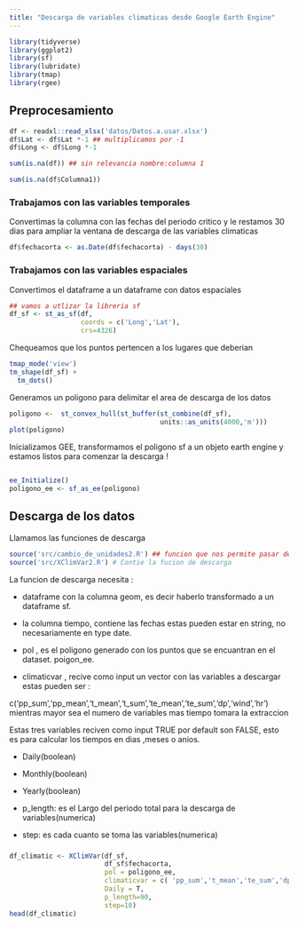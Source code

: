 ```yaml
---
title: "Descarga de variables climaticas desde Google Earth Engine"
---
```


```r
library(tidyverse)
library(ggplot2)
library(sf)
library(lubridate)
library(tmap)
library(rgee)
```

## Preprocesamiento

```r
df <- readxl::read_xlsx('datos/Datos.a.usar.xlsx')
df$Lat <- df$Lat *-1 ## multiplicamos por -1
df$Long <- df$Long *-1
```

```r
sum(is.na(df)) ## sin relevancia nombre:columna 1 

```

```r
sum(is.na(df$Columna1))
```

### Trabajamos con las variables temporales

Convertimas la columna con las fechas del periodo critico y le restamos 30 dias para ampliar la ventana de descarga de las variables climaticas

```r
df$fechacorta <- as.Date(df$fechacorta) - days(30)
```

### Trabajamos con las variables espaciales 

Convertimos el dataframe a un dataframe con datos espaciales

```r
## vamos a utlizar la libreria sf
df_sf <- st_as_sf(df,
                  coords = c('Long','Lat'),
                  crs=4326)

```

Chequeamos que los puntos pertencen a los lugares que deberian

```r
tmap_mode('view')
tm_shape(df_sf) +
  tm_dots()
```

Generamos un poligono para delimitar el area de descarga de los datos

```r
poligono <-  st_convex_hull(st_buffer(st_combine(df_sf),
                                      units::as_units(4000,'m')))
plot(poligono)
```

Inicializamos GEE, transformamos el poligono sf a un objeto earth engine y estamos listos para comenzar la descarga !

```{}
```

```r
ee_Initialize()
poligono_ee <- sf_as_ee(poligono)
```

## Descarga de los datos

Llamamos las funciones de descarga

```r
source('src/cambio_de_unidades2.R') ## funcion que nos permite pasar de kelvins a Celsius
source('src/XClimVar2.R') # Contie la fucion de descarga 

```

La funcion de descarga necesita :

-   dataframe con la columna geom, es decir haberlo transformado a un dataframe sf.

-   la columna tiempo, contiene las fechas estas pueden estar en string, no necesariamente en type date.

-   pol , es el poligono generado con los puntos que se encuantran en el dataset. poigon_ee.

-   climaticvar , recive como input un vector con las variables a descargar estas pueden ser :

c('pp_sum','pp_mean','t_mean','t_sum','te_mean','te_sum','dp','wind','hr') mientras mayor sea el numero de variables mas tiempo tomara la extraccion

Estas tres variables reciven como input TRUE por default son FALSE, esto es para calcular los tiempos en dias ,meses o anios.

-   Daily(boolean)

-   Monthly(boolean)

-   Yearly(boolean)

-   p_length: es el Largo del periodo total para la descarga de variables(numerica)

-   step: es cada cuanto se toma las variables(numerica)

### 

```r
df_climatic <- XClimVar(df_sf,
                        df_sf$fechacorta,
                        pol = poligono_ee,
                        climaticvar = c( 'pp_sum','t_mean','te_sum','dp','wind','hr'),
                        Daily = T,
                        p_length=90,
                        step=10)
head(df_climatic)

```
